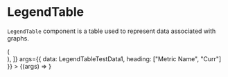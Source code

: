 
<Meta title="Lab/LegendTable" component={LegendTable} />

# LegendTable

`LegendTable` component is a table used to represent data associated with graphs.

<Canvas>
  <Story
    name="Default"
    decorators={[
      (Story) => (
        <div style={{ width: "30rem", height: "10rem" }}>
          <Story />
        </div>
      ),
    ]}
    args={{ data: LegendTableTestData1, heading: ["Metric Name", "Curr"] }}
  >
    {(args) => <LegendTable {...args} />}
  </Story>
</Canvas>

<ArgsTable of={LegendTable} />
